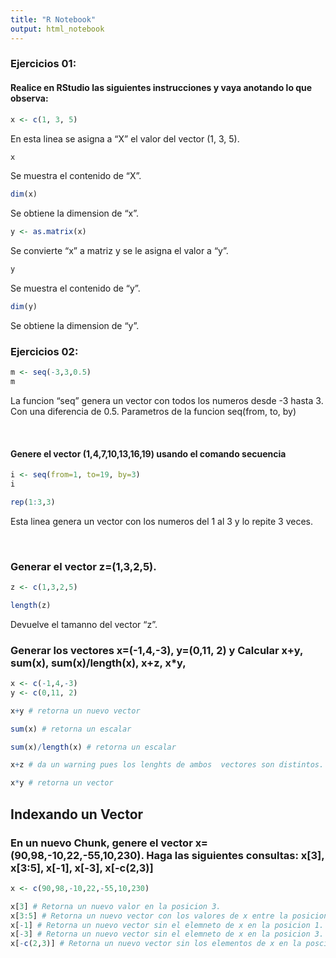 ```yaml
---
title: "R Notebook"
output: html_notebook
---
```


### Ejercicios 01:

#### Realice en RStudio las siguientes instrucciones y vaya anotando lo que observa:

```r
x <- c(1, 3, 5)
```
En esta linea se asigna a "X" el valor del vector (1, 3, 5).


```r
x
```
Se muestra el contenido de "X".


```r
dim(x)
```
Se obtiene la dimension de "x".


```r
y <- as.matrix(x)
```
Se convierte "x" a matriz y se le asigna el valor a "y".

```r
y
```
Se muestra el contenido de "y".

```r
dim(y) 
```
Se obtiene la dimension de "y".

### Ejercicios 02:


```r
m <- seq(-3,3,0.5)
m

```
La funcion "seq" genera un vector con todos los numeros desde -3 hasta 3. Con una diferencia de 0.5. Parametros de la funcion seq(from, to, by)

<br>

#### Genere el vector (1,4,7,10,13,16,19) usando el comando secuencia
```r
i <- seq(from=1, to=19, by=3)
i
```

```r
rep(1:3,3)
```
Esta linea genera un vector con los numeros del 1 al 3 y lo repite 3 veces. 

<br>

### Generar el vector z=(1,3,2,5).
```r
z <- c(1,3,2,5)

```

```r
length(z)

```
Devuelve el tamanno del vector "z".

### Generar los vectores x=(-1,4,-3), y=(0,11, 2) y Calcular x+y, sum(x), sum(x)/length(x), x+z, x*y,
```r
x <- c(-1,4,-3)
y <- c(0,11, 2)

x+y # retorna un nuevo vector

sum(x) # retorna un escalar

sum(x)/length(x) # retorna un escalar

x+z # da un warning pues los lenghts de ambos  vectores son distintos. Para evitar un error reinicia la suma con el primer valor del vector de menor tamano.

x*y # retorna un vector
```

## Indexando un Vector

### En un nuevo Chunk, genere el vector x=(90,98,-10,22,-55,10,230). Haga las siguientes consultas: x[3], x[3:5], x[-1], x[-3], x[-c(2,3)]

```r
x <- c(90,98,-10,22,-55,10,230)

x[3] # Retorna un nuevo valor en la posicion 3.
x[3:5] # Retorna un nuevo vector con los valores de x entre la posicion 3 y 5.
x[-1] # Retorna un nuevo vector sin el elemneto de x en la posicion 1.
x[-3] # Retorna un nuevo vector sin el elemneto de x en la posicion 3.
x[-c(2,3)] # Retorna un nuevo vector sin los elementos de x en la poscion 1 y 3 segun el nuevo vector (2 y 3)
```


```r

```

```r

```

```r

```